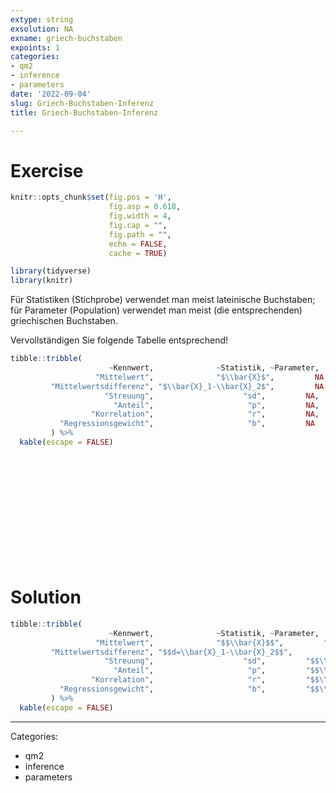 ```yaml
---
extype: string
exsolution: NA
exname: griech-buchstaben
expoints: 1
categories:
- qm2
- inference
- parameters
date: '2022-09-04'
slug: Griech-Buchstaben-Inferenz
title: Griech-Buchstaben-Inferenz

---
```










# Exercise




```r
knitr::opts_chunk$set(fig.pos = 'H',
                      fig.asp = 0.618,
                      fig.width = 4,
                      fig.cap = "", 
                      fig.path = "",
                      echo = FALSE,
                      cache = TRUE)
```




```r

library(tidyverse)
library(knitr)

```


Für Statistiken (Stichprobe) verwendet man meist lateinische Buchstaben; 
für Parameter (Population) verwendet man  meist (die entsprechenden) griechischen Buchstaben.

Vervollständigen Sie folgende Tabelle entsprechend!



```r
tibble::tribble(
                      ~Kennwert,              ~Statistik, ~Parameter,
                   "Mittelwert",              "$\\bar{X}$",         NA,
         "Mittelwertsdifferenz", "$\\bar{X}_1-\\bar{X}_2$",         NA,
                     "Streuung",                    "sd",         NA,
                       "Anteil",                     "p",         NA,
                  "Korrelation",                     "r",         NA,
           "Regressionsgewicht",                     "b",         NA
         ) %>% 
  kable(escape = FALSE)

```


</br>
</br>
</br>
</br>
</br>
</br>
</br>
</br>
</br>
</br>

# Solution




```r
tibble::tribble(
                      ~Kennwert,              ~Statistik, ~Parameter,
                   "Mittelwert",              "$$\\bar{X}$$",         "$$\\mu$$",
         "Mittelwertsdifferenz", "$$d=\\bar{X}_1-\\bar{X}_2$$",         "$$\\mu_1$$- $$\\mu_2$$",
                     "Streuung",                    "sd",         "$$\\sigma$$",
                       "Anteil",                     "p",         "$$\\pi$$",
                  "Korrelation",                     "r",         "$$\\rho$$",
           "Regressionsgewicht",                     "b",         "$$\\beta$$"
         ) %>% 
  kable(escape = FALSE)

```



---

Categories: 

- qm2
- inference
- parameters

